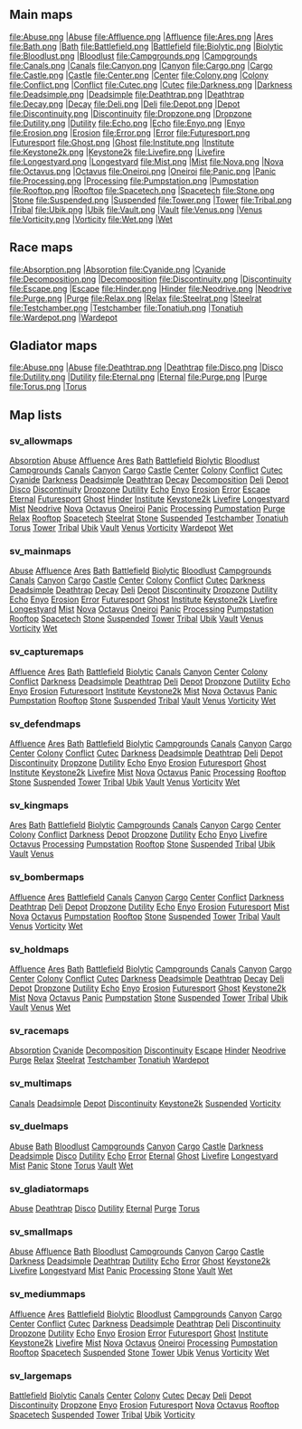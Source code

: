 
==Main maps==

<gallery>
file:Abuse.png |[[Map_Abuse|Abuse]]
file:Affluence.png |[[Map_Affluence|Affluence]]
file:Ares.png |[[Map_Ares|Ares]]
file:Bath.png |[[Map_Bath|Bath]]
file:Battlefield.png |[[Map_Battlefield|Battlefield]]
file:Biolytic.png |[[Map_Biolytic|Biolytic]]
file:Bloodlust.png |[[Map_Bloodlust|Bloodlust]]
file:Campgrounds.png |[[Map_Campgrounds|Campgrounds]]
file:Canals.png |[[Map_Canals|Canals]]
file:Canyon.png |[[Map_Canyon|Canyon]]
file:Cargo.png |[[Map_Cargo|Cargo]]
file:Castle.png |[[Map_Castle|Castle]]
file:Center.png |[[Map_Center|Center]]
file:Colony.png |[[Map_Colony|Colony]]
file:Conflict.png |[[Map_Conflict|Conflict]]
file:Cutec.png |[[Map_Cutec|Cutec]]
file:Darkness.png |[[Map_Darkness|Darkness]]
file:Deadsimple.png |[[Map_Deadsimple|Deadsimple]]
file:Deathtrap.png |[[Map_Deathtrap|Deathtrap]]
file:Decay.png |[[Map_Decay|Decay]]
file:Deli.png |[[Map_Deli|Deli]]
file:Depot.png |[[Map_Depot|Depot]]
file:Discontinuity.png |[[Map_Discontinuity|Discontinuity]]
file:Dropzone.png |[[Map_Dropzone|Dropzone]]
file:Dutility.png |[[Map_Dutility|Dutility]]
file:Echo.png |[[Map_Echo|Echo]]
file:Enyo.png |[[Map_Enyo|Enyo]]
file:Erosion.png |[[Map_Erosion|Erosion]]
file:Error.png |[[Map_Error|Error]]
file:Futuresport.png |[[Map_Futuresport|Futuresport]]
file:Ghost.png |[[Map_Ghost|Ghost]]
file:Institute.png |[[Map_Institute|Institute]]
file:Keystone2k.png |[[Map_Keystone2k|Keystone2k]]
file:Livefire.png |[[Map_Livefire|Livefire]]
file:Longestyard.png |[[Map_Longestyard|Longestyard]]
file:Mist.png |[[Map_Mist|Mist]]
file:Nova.png |[[Map_Nova|Nova]]
file:Octavus.png |[[Map_Octavus|Octavus]]
file:Oneiroi.png |[[Map_Oneiroi|Oneiroi]]
file:Panic.png |[[Map_Panic|Panic]]
file:Processing.png |[[Map_Processing|Processing]]
file:Pumpstation.png |[[Map_Pumpstation|Pumpstation]]
file:Rooftop.png |[[Map_Rooftop|Rooftop]]
file:Spacetech.png |[[Map_Spacetech|Spacetech]]
file:Stone.png |[[Map_Stone|Stone]]
file:Suspended.png |[[Map_Suspended|Suspended]]
file:Tower.png |[[Map_Tower|Tower]]
file:Tribal.png |[[Map_Tribal|Tribal]]
file:Ubik.png |[[Map_Ubik|Ubik]]
file:Vault.png |[[Map_Vault|Vault]]
file:Venus.png |[[Map_Venus|Venus]]
file:Vorticity.png |[[Map_Vorticity|Vorticity]]
file:Wet.png |[[Map_Wet|Wet]]
 </gallery>

==Race maps==
<gallery>
file:Absorption.png |[[Map_Absorption|Absorption]]
file:Cyanide.png |[[Map_Cyanide|Cyanide]]
file:Decomposition.png |[[Map_Decomposition|Decomposition]]
file:Discontinuity.png |[[Map_Discontinuity|Discontinuity]]
file:Escape.png |[[Map_Escape|Escape]]
file:Hinder.png |[[Map_Hinder|Hinder]]
file:Neodrive.png |[[Map_Neodrive|Neodrive]]
file:Purge.png |[[Map_Purge|Purge]]
file:Relax.png |[[Map_Relax|Relax]]
file:Steelrat.png |[[Map_Steelrat|Steelrat]]
file:Testchamber.png |[[Map_Testchamber|Testchamber]]
file:Tonatiuh.png |[[Map_Tonatiuh|Tonatiuh]]
file:Wardepot.png |[[Map_Wardepot|Wardepot]]
 </gallery>

==Gladiator maps==
<gallery>
file:Abuse.png |[[Map_Abuse|Abuse]]
file:Deathtrap.png |[[Map_Deathtrap|Deathtrap]]
file:Disco.png |[[Map_Disco|Disco]]
file:Dutility.png |[[Map_Dutility|Dutility]]
file:Eternal.png |[[Map_Eternal|Eternal]]
file:Purge.png |[[Map_Purge|Purge]]
file:Torus.png |[[Map_Torus|Torus]]
 </gallery>

==Map lists==


===sv_allowmaps===
[[Map_Absorption|Absorption]] [[Map_Abuse|Abuse]] [[Map_Affluence|Affluence]] [[Map_Ares|Ares]] [[Map_Bath|Bath]] [[Map_Battlefield|Battlefield]] [[Map_Biolytic|Biolytic]] [[Map_Bloodlust|Bloodlust]] [[Map_Campgrounds|Campgrounds]] [[Map_Canals|Canals]] [[Map_Canyon|Canyon]] [[Map_Cargo|Cargo]] [[Map_Castle|Castle]] [[Map_Center|Center]] [[Map_Colony|Colony]] [[Map_Conflict|Conflict]] [[Map_Cutec|Cutec]] [[Map_Cyanide|Cyanide]] [[Map_Darkness|Darkness]] [[Map_Deadsimple|Deadsimple]] [[Map_Deathtrap|Deathtrap]] [[Map_Decay|Decay]] [[Map_Decomposition|Decomposition]] [[Map_Deli|Deli]] [[Map_Depot|Depot]] [[Map_Disco|Disco]] [[Map_Discontinuity|Discontinuity]] [[Map_Dropzone|Dropzone]] [[Map_Dutility|Dutility]] [[Map_Echo|Echo]] [[Map_Enyo|Enyo]] [[Map_Erosion|Erosion]] [[Map_Error|Error]] [[Map_Escape|Escape]] [[Map_Eternal|Eternal]] [[Map_Futuresport|Futuresport]] [[Map_Ghost|Ghost]] [[Map_Hinder|Hinder]] [[Map_Institute|Institute]] [[Map_Keystone2k|Keystone2k]] [[Map_Livefire|Livefire]] [[Map_Longestyard|Longestyard]] [[Map_Mist|Mist]] [[Map_Neodrive|Neodrive]] [[Map_Nova|Nova]] [[Map_Octavus|Octavus]] [[Map_Oneiroi|Oneiroi]] [[Map_Panic|Panic]] [[Map_Processing|Processing]] [[Map_Pumpstation|Pumpstation]] [[Map_Purge|Purge]] [[Map_Relax|Relax]] [[Map_Rooftop|Rooftop]] [[Map_Spacetech|Spacetech]] [[Map_Steelrat|Steelrat]] [[Map_Stone|Stone]] [[Map_Suspended|Suspended]] [[Map_Testchamber|Testchamber]] [[Map_Tonatiuh|Tonatiuh]] [[Map_Torus|Torus]] [[Map_Tower|Tower]] [[Map_Tribal|Tribal]] [[Map_Ubik|Ubik]] [[Map_Vault|Vault]] [[Map_Venus|Venus]] [[Map_Vorticity|Vorticity]] [[Map_Wardepot|Wardepot]] [[Map_Wet|Wet]] 
===sv_mainmaps===
[[Map_Abuse|Abuse]] [[Map_Affluence|Affluence]] [[Map_Ares|Ares]] [[Map_Bath|Bath]] [[Map_Battlefield|Battlefield]] [[Map_Biolytic|Biolytic]] [[Map_Bloodlust|Bloodlust]] [[Map_Campgrounds|Campgrounds]] [[Map_Canals|Canals]] [[Map_Canyon|Canyon]] [[Map_Cargo|Cargo]] [[Map_Castle|Castle]] [[Map_Center|Center]] [[Map_Colony|Colony]] [[Map_Conflict|Conflict]] [[Map_Cutec|Cutec]] [[Map_Darkness|Darkness]] [[Map_Deadsimple|Deadsimple]] [[Map_Deathtrap|Deathtrap]] [[Map_Decay|Decay]] [[Map_Deli|Deli]] [[Map_Depot|Depot]] [[Map_Discontinuity|Discontinuity]] [[Map_Dropzone|Dropzone]] [[Map_Dutility|Dutility]] [[Map_Echo|Echo]] [[Map_Enyo|Enyo]] [[Map_Erosion|Erosion]] [[Map_Error|Error]] [[Map_Futuresport|Futuresport]] [[Map_Ghost|Ghost]] [[Map_Institute|Institute]] [[Map_Keystone2k|Keystone2k]] [[Map_Livefire|Livefire]] [[Map_Longestyard|Longestyard]] [[Map_Mist|Mist]] [[Map_Nova|Nova]] [[Map_Octavus|Octavus]] [[Map_Oneiroi|Oneiroi]] [[Map_Panic|Panic]] [[Map_Processing|Processing]] [[Map_Pumpstation|Pumpstation]] [[Map_Rooftop|Rooftop]] [[Map_Spacetech|Spacetech]] [[Map_Stone|Stone]] [[Map_Suspended|Suspended]] [[Map_Tower|Tower]] [[Map_Tribal|Tribal]] [[Map_Ubik|Ubik]] [[Map_Vault|Vault]] [[Map_Venus|Venus]] [[Map_Vorticity|Vorticity]] [[Map_Wet|Wet]] 
===sv_capturemaps===
[[Map_Affluence|Affluence]] [[Map_Ares|Ares]] [[Map_Bath|Bath]] [[Map_Battlefield|Battlefield]] [[Map_Biolytic|Biolytic]] [[Map_Canals|Canals]] [[Map_Canyon|Canyon]] [[Map_Center|Center]] [[Map_Colony|Colony]] [[Map_Conflict|Conflict]] [[Map_Darkness|Darkness]] [[Map_Deadsimple|Deadsimple]] [[Map_Deathtrap|Deathtrap]] [[Map_Deli|Deli]] [[Map_Depot|Depot]] [[Map_Dropzone|Dropzone]] [[Map_Dutility|Dutility]] [[Map_Echo|Echo]] [[Map_Enyo|Enyo]] [[Map_Erosion|Erosion]] [[Map_Futuresport|Futuresport]] [[Map_Institute|Institute]] [[Map_Keystone2k|Keystone2k]] [[Map_Mist|Mist]] [[Map_Nova|Nova]] [[Map_Octavus|Octavus]] [[Map_Panic|Panic]] [[Map_Pumpstation|Pumpstation]] [[Map_Rooftop|Rooftop]] [[Map_Stone|Stone]] [[Map_Suspended|Suspended]] [[Map_Tribal|Tribal]] [[Map_Vault|Vault]] [[Map_Venus|Venus]] [[Map_Vorticity|Vorticity]] [[Map_Wet|Wet]] 
===sv_defendmaps===
[[Map_Affluence|Affluence]] [[Map_Ares|Ares]] [[Map_Bath|Bath]] [[Map_Battlefield|Battlefield]] [[Map_Biolytic|Biolytic]] [[Map_Campgrounds|Campgrounds]] [[Map_Canals|Canals]] [[Map_Canyon|Canyon]] [[Map_Cargo|Cargo]] [[Map_Center|Center]] [[Map_Colony|Colony]] [[Map_Conflict|Conflict]] [[Map_Cutec|Cutec]] [[Map_Darkness|Darkness]] [[Map_Deadsimple|Deadsimple]] [[Map_Deathtrap|Deathtrap]] [[Map_Deli|Deli]] [[Map_Depot|Depot]] [[Map_Discontinuity|Discontinuity]] [[Map_Dropzone|Dropzone]] [[Map_Dutility|Dutility]] [[Map_Echo|Echo]] [[Map_Enyo|Enyo]] [[Map_Erosion|Erosion]] [[Map_Futuresport|Futuresport]] [[Map_Ghost|Ghost]] [[Map_Institute|Institute]] [[Map_Keystone2k|Keystone2k]] [[Map_Livefire|Livefire]] [[Map_Mist|Mist]] [[Map_Nova|Nova]] [[Map_Octavus|Octavus]] [[Map_Panic|Panic]] [[Map_Processing|Processing]] [[Map_Rooftop|Rooftop]] [[Map_Stone|Stone]] [[Map_Suspended|Suspended]] [[Map_Tower|Tower]] [[Map_Tribal|Tribal]] [[Map_Ubik|Ubik]] [[Map_Vault|Vault]] [[Map_Venus|Venus]] [[Map_Vorticity|Vorticity]] [[Map_Wet|Wet]] 
===sv_kingmaps===
[[Map_Ares|Ares]] [[Map_Bath|Bath]] [[Map_Battlefield|Battlefield]] [[Map_Biolytic|Biolytic]] [[Map_Campgrounds|Campgrounds]] [[Map_Canals|Canals]] [[Map_Canyon|Canyon]] [[Map_Cargo|Cargo]] [[Map_Center|Center]] [[Map_Colony|Colony]] [[Map_Conflict|Conflict]] [[Map_Darkness|Darkness]] [[Map_Depot|Depot]] [[Map_Dropzone|Dropzone]] [[Map_Dutility|Dutility]] [[Map_Echo|Echo]] [[Map_Enyo|Enyo]] [[Map_Livefire|Livefire]] [[Map_Octavus|Octavus]] [[Map_Processing|Processing]] [[Map_Pumpstation|Pumpstation]] [[Map_Rooftop|Rooftop]] [[Map_Stone|Stone]] [[Map_Suspended|Suspended]] [[Map_Tribal|Tribal]] [[Map_Ubik|Ubik]] [[Map_Vault|Vault]] [[Map_Venus|Venus]] 
===sv_bombermaps===
[[Map_Affluence|Affluence]] [[Map_Ares|Ares]] [[Map_Battlefield|Battlefield]] [[Map_Canals|Canals]] [[Map_Canyon|Canyon]] [[Map_Cargo|Cargo]] [[Map_Center|Center]] [[Map_Conflict|Conflict]] [[Map_Darkness|Darkness]] [[Map_Deathtrap|Deathtrap]] [[Map_Deli|Deli]] [[Map_Depot|Depot]] [[Map_Dropzone|Dropzone]] [[Map_Dutility|Dutility]] [[Map_Echo|Echo]] [[Map_Enyo|Enyo]] [[Map_Erosion|Erosion]] [[Map_Futuresport|Futuresport]] [[Map_Mist|Mist]] [[Map_Nova|Nova]] [[Map_Octavus|Octavus]] [[Map_Pumpstation|Pumpstation]] [[Map_Rooftop|Rooftop]] [[Map_Stone|Stone]] [[Map_Suspended|Suspended]] [[Map_Tower|Tower]] [[Map_Tribal|Tribal]] [[Map_Vault|Vault]] [[Map_Venus|Venus]] [[Map_Vorticity|Vorticity]] [[Map_Wet|Wet]] 
===sv_holdmaps===
[[Map_Affluence|Affluence]] [[Map_Ares|Ares]] [[Map_Bath|Bath]] [[Map_Battlefield|Battlefield]] [[Map_Biolytic|Biolytic]] [[Map_Campgrounds|Campgrounds]] [[Map_Canals|Canals]] [[Map_Canyon|Canyon]] [[Map_Cargo|Cargo]] [[Map_Center|Center]] [[Map_Colony|Colony]] [[Map_Conflict|Conflict]] [[Map_Cutec|Cutec]] [[Map_Darkness|Darkness]] [[Map_Deadsimple|Deadsimple]] [[Map_Deathtrap|Deathtrap]] [[Map_Decay|Decay]] [[Map_Deli|Deli]] [[Map_Depot|Depot]] [[Map_Dropzone|Dropzone]] [[Map_Dutility|Dutility]] [[Map_Echo|Echo]] [[Map_Enyo|Enyo]] [[Map_Erosion|Erosion]] [[Map_Futuresport|Futuresport]] [[Map_Ghost|Ghost]] [[Map_Keystone2k|Keystone2k]] [[Map_Mist|Mist]] [[Map_Nova|Nova]] [[Map_Octavus|Octavus]] [[Map_Panic|Panic]] [[Map_Pumpstation|Pumpstation]] [[Map_Stone|Stone]] [[Map_Suspended|Suspended]] [[Map_Tower|Tower]] [[Map_Tribal|Tribal]] [[Map_Ubik|Ubik]] [[Map_Vault|Vault]] [[Map_Venus|Venus]] [[Map_Wet|Wet]] 
===sv_racemaps===
[[Map_Absorption|Absorption]] [[Map_Cyanide|Cyanide]] [[Map_Decomposition|Decomposition]] [[Map_Discontinuity|Discontinuity]] [[Map_Escape|Escape]] [[Map_Hinder|Hinder]] [[Map_Neodrive|Neodrive]] [[Map_Purge|Purge]] [[Map_Relax|Relax]] [[Map_Steelrat|Steelrat]] [[Map_Testchamber|Testchamber]] [[Map_Tonatiuh|Tonatiuh]] [[Map_Wardepot|Wardepot]] 
===sv_multimaps===
[[Map_Canals|Canals]] [[Map_Deadsimple|Deadsimple]] [[Map_Depot|Depot]] [[Map_Discontinuity|Discontinuity]] [[Map_Keystone2k|Keystone2k]] [[Map_Suspended|Suspended]] [[Map_Vorticity|Vorticity]] 
===sv_duelmaps===
[[Map_Abuse|Abuse]] [[Map_Bath|Bath]] [[Map_Bloodlust|Bloodlust]] [[Map_Campgrounds|Campgrounds]] [[Map_Canyon|Canyon]] [[Map_Cargo|Cargo]] [[Map_Castle|Castle]] [[Map_Darkness|Darkness]] [[Map_Deadsimple|Deadsimple]] [[Map_Disco|Disco]] [[Map_Dutility|Dutility]] [[Map_Echo|Echo]] [[Map_Error|Error]] [[Map_Eternal|Eternal]] [[Map_Ghost|Ghost]] [[Map_Livefire|Livefire]] [[Map_Longestyard|Longestyard]] [[Map_Mist|Mist]] [[Map_Panic|Panic]] [[Map_Stone|Stone]] [[Map_Torus|Torus]] [[Map_Vault|Vault]] [[Map_Wet|Wet]] 
===sv_gladiatormaps===
[[Map_Abuse|Abuse]] [[Map_Deathtrap|Deathtrap]] [[Map_Disco|Disco]] [[Map_Dutility|Dutility]] [[Map_Eternal|Eternal]] [[Map_Purge|Purge]] [[Map_Torus|Torus]] 
===sv_smallmaps===
[[Map_Abuse|Abuse]] [[Map_Affluence|Affluence]] [[Map_Bath|Bath]] [[Map_Bloodlust|Bloodlust]] [[Map_Campgrounds|Campgrounds]] [[Map_Canyon|Canyon]] [[Map_Cargo|Cargo]] [[Map_Castle|Castle]] [[Map_Darkness|Darkness]] [[Map_Deadsimple|Deadsimple]] [[Map_Deathtrap|Deathtrap]] [[Map_Dutility|Dutility]] [[Map_Echo|Echo]] [[Map_Error|Error]] [[Map_Ghost|Ghost]] [[Map_Keystone2k|Keystone2k]] [[Map_Livefire|Livefire]] [[Map_Longestyard|Longestyard]] [[Map_Mist|Mist]] [[Map_Panic|Panic]] [[Map_Processing|Processing]] [[Map_Stone|Stone]] [[Map_Vault|Vault]] [[Map_Wet|Wet]] 
===sv_mediummaps===
[[Map_Affluence|Affluence]] [[Map_Ares|Ares]] [[Map_Battlefield|Battlefield]] [[Map_Biolytic|Biolytic]] [[Map_Bloodlust|Bloodlust]] [[Map_Campgrounds|Campgrounds]] [[Map_Canyon|Canyon]] [[Map_Cargo|Cargo]] [[Map_Center|Center]] [[Map_Conflict|Conflict]] [[Map_Cutec|Cutec]] [[Map_Darkness|Darkness]] [[Map_Deadsimple|Deadsimple]] [[Map_Deathtrap|Deathtrap]] [[Map_Deli|Deli]] [[Map_Discontinuity|Discontinuity]] [[Map_Dropzone|Dropzone]] [[Map_Dutility|Dutility]] [[Map_Echo|Echo]] [[Map_Enyo|Enyo]] [[Map_Erosion|Erosion]] [[Map_Error|Error]] [[Map_Futuresport|Futuresport]] [[Map_Ghost|Ghost]] [[Map_Institute|Institute]] [[Map_Keystone2k|Keystone2k]] [[Map_Livefire|Livefire]] [[Map_Mist|Mist]] [[Map_Nova|Nova]] [[Map_Octavus|Octavus]] [[Map_Oneiroi|Oneiroi]] [[Map_Processing|Processing]] [[Map_Pumpstation|Pumpstation]] [[Map_Rooftop|Rooftop]] [[Map_Spacetech|Spacetech]] [[Map_Suspended|Suspended]] [[Map_Stone|Stone]] [[Map_Tower|Tower]] [[Map_Ubik|Ubik]] [[Map_Venus|Venus]] [[Map_Vorticity|Vorticity]] [[Map_Wet|Wet]] 
===sv_largemaps===
[[Map_Battlefield|Battlefield]] [[Map_Biolytic|Biolytic]] [[Map_Canals|Canals]] [[Map_Center|Center]] [[Map_Colony|Colony]] [[Map_Cutec|Cutec]] [[Map_Decay|Decay]] [[Map_Deli|Deli]] [[Map_Depot|Depot]] [[Map_Discontinuity|Discontinuity]] [[Map_Dropzone|Dropzone]] [[Map_Enyo|Enyo]] [[Map_Erosion|Erosion]] [[Map_Futuresport|Futuresport]] [[Map_Nova|Nova]] [[Map_Octavus|Octavus]] [[Map_Rooftop|Rooftop]] [[Map_Spacetech|Spacetech]] [[Map_Suspended|Suspended]] [[Map_Tower|Tower]] [[Map_Tribal|Tribal]] [[Map_Ubik|Ubik]] [[Map_Vorticity|Vorticity]]